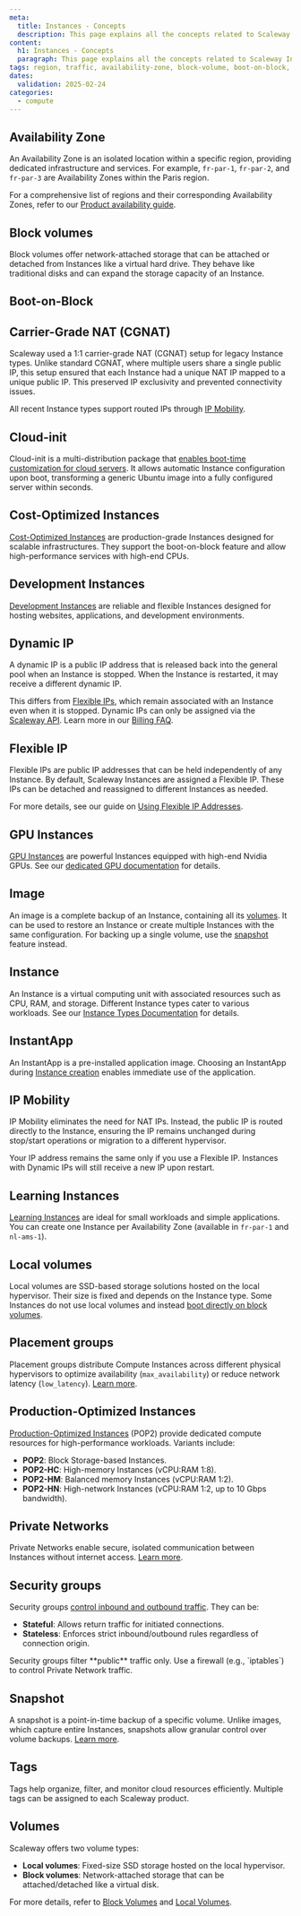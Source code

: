```yaml
---
meta:
  title: Instances - Concepts
  description: This page explains all the concepts related to Scaleway Instances.
content:
  h1: Instances - Concepts
  paragraph: This page explains all the concepts related to Scaleway Instances.
tags: region, traffic, availability-zone, block-volume, boot-on-block, cloud-init, dynamic-ip, flexible-ip, reverse-dns, stardust
dates:
  validation: 2025-02-24
categories:
  - compute
---
```


## Availability Zone

An Availability Zone is an isolated location within a specific region, providing dedicated infrastructure and services. For example, `fr-par-1`, `fr-par-2`, and `fr-par-3` are Availability Zones within the Paris region.

For a comprehensive list of regions and their corresponding Availability Zones, refer to our [Product availability guide](/account/reference-content/products-availability/).

## Block volumes

Block volumes offer network-attached storage that can be attached or detached from Instances like a virtual hard drive. They behave like traditional disks and can expand the storage capacity of an Instance.

## Boot-on-Block

<Macro id="storage-boot-on-block" />

## Carrier-Grade NAT (CGNAT)

Scaleway used a 1:1 carrier-grade NAT (CGNAT) setup for legacy Instance types. Unlike standard CGNAT, where multiple users share a single public IP, this setup ensured that each Instance had a unique NAT IP mapped to a unique public IP. This preserved IP exclusivity and prevented connectivity issues.

All recent Instance types support routed IPs through [IP Mobility](#ip-mobility).

## Cloud-init

Cloud-init is a multi-distribution package that [enables boot-time customization for cloud servers](/instances/how-to/use-boot-modes/#how-to-use-cloud-init). It allows automatic Instance configuration upon boot, transforming a generic Ubuntu image into a fully configured server within seconds.

## Cost-Optimized Instances

[Cost-Optimized Instances](https://www.scaleway.com/en/cost-optimized-instances/) are production-grade Instances designed for scalable infrastructures. They support the boot-on-block feature and allow high-performance services with high-end CPUs.

## Development Instances

[Development Instances](https://www.scaleway.com/en/cost-optimized-instances/) are reliable and flexible Instances designed for hosting websites, applications, and development environments.

## Dynamic IP

A dynamic IP is a public IP address that is released back into the general pool when an Instance is stopped. When the Instance is restarted, it may receive a different dynamic IP.

This differs from [Flexible IPs](#flexible-ip), which remain associated with an Instance even when it is stopped. Dynamic IPs can only be assigned via the [Scaleway API](https://www.scaleway.com/en/developers/api/instance/). Learn more in our [Billing FAQ](/faq/billing/#when-does-the-billing-of-an-instance-start-and-stop).

## Flexible IP

Flexible IPs are public IP addresses that can be held independently of any Instance. By default, Scaleway Instances are assigned a Flexible IP. These IPs can be detached and reassigned to different Instances as needed.

For more details, see our guide on [Using Flexible IP Addresses](/instances/how-to/use-flexips/).

## GPU Instances

[GPU Instances](https://www.scaleway.com/en/gpu-instances/) are powerful Instances equipped with high-end Nvidia GPUs. See our [dedicated GPU documentation](/gpu/) for details.

## Image

An image is a complete backup of an Instance, containing all its [volumes](#volumes). It can be used to restore an Instance or create multiple Instances with the same configuration. For backing up a single volume, use the [snapshot](#snapshot) feature instead.

## Instance

An Instance is a virtual computing unit with associated resources such as CPU, RAM, and storage. Different Instance types cater to various workloads. See our [Instance Types Documentation](/instances/reference-content/choosing-instance-type/) for details.

## InstantApp

An InstantApp is a pre-installed application image. Choosing an InstantApp during [Instance creation](/instances/how-to/create-an-instance/) enables immediate use of the application.

## IP Mobility

IP Mobility eliminates the need for NAT IPs. Instead, the public IP is routed directly to the Instance, ensuring the IP remains unchanged during stop/start operations or migration to a different hypervisor.

<Message type="note">
  Your IP address remains the same only if you use a Flexible IP. Instances with Dynamic IPs will still receive a new IP upon restart.
</Message>

## Learning Instances

[Learning Instances](https://www.scaleway.com/en/stardust-instances/) are ideal for small workloads and simple applications. You can create one Instance per Availability Zone (available in `fr-par-1` and `nl-ams-1`).

## Local volumes

Local volumes are SSD-based storage solutions hosted on the local hypervisor. Their size is fixed and depends on the Instance type. Some Instances do not use local volumes and instead [boot directly on block volumes](#boot-on-block).

## Placement groups

Placement groups distribute Compute Instances across different physical hypervisors to optimize availability (`max_availability`) or reduce network latency (`low_latency`). [Learn more](/instances/how-to/use-placement-groups/).

## Production-Optimized Instances

[Production-Optimized Instances](https://www.scaleway.com/en/production-optimized-instances/) (POP2) provide dedicated compute resources for high-performance workloads. Variants include:

- **POP2**: Block Storage-based Instances.
- **POP2-HC**: High-memory Instances (vCPU:RAM 1:8).
- **POP2-HM**: Balanced memory Instances (vCPU:RAM 1:2).
- **POP2-HN**: High-network Instances (vCPU:RAM 1:2, up to 10 Gbps bandwidth).

## Private Networks

Private Networks enable secure, isolated communication between Instances without internet access. [Learn more](/instances/how-to/use-private-networks/).

## Security groups

Security groups [control inbound and outbound traffic](/instances/how-to/use-security-groups/). They can be:

- **Stateful**: Allows return traffic for initiated connections.
- **Stateless**: Enforces strict inbound/outbound rules regardless of connection origin.

<Message type="note">
  Security groups filter **public** traffic only. Use a firewall (e.g., `iptables`) to control Private Network traffic.
</Message>

## Snapshot

A snapshot is a point-in-time backup of a specific volume. Unlike images, which capture entire Instances, snapshots allow granular control over volume backups. [Learn more](/instances/how-to/create-a-snapshot/).

## Tags

Tags help organize, filter, and monitor cloud resources efficiently. Multiple tags can be assigned to each Scaleway product.

## Volumes

Scaleway offers two volume types:

- **Local volumes**: Fixed-size SSD storage hosted on the local hypervisor.
- **Block volumes**: Network-attached storage that can be attached/detached like a virtual disk.

For more details, refer to [Block Volumes](#block-volumes) and [Local Volumes](#local-volumes).
